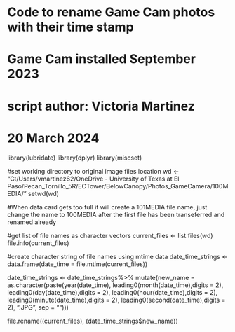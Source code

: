 
# Code to rename Game Cam photos with their time stamp
# Game Cam installed September 2023
# script author: Victoria Martinez
# 20 March 2024

library(lubridate)
library(dplyr)
library(miscset)

#set working directory to original image files location
wd <- "C:/Users/vmartinez62/OneDrive - University of Texas at El Paso/Pecan_Tornillo_5R/ECTower/BelowCanopy/Photos_GameCamera/100MEDIA/"
setwd(wd)

#When data card gets too full it will create a 101MEDIA file name, just change the name to 100MEDIA after the first file has been transeferred and renamed already

#get list of file names as character vectors 
current_files <- list.files(wd)
file.info(current_files)

#create character string of file names using mtime data
date_time_strings <- data.frame(date_time = file.mtime(current_files))

date_time_strings <- date_time_strings%>%
mutate(new_name = as.character(paste(year(date_time), 
leading0(month(date_time),digits = 2), 
leading0(day(date_time),digits = 2), 
leading0(hour(date_time),digits = 2), 
leading0(minute(date_time),digits = 2), 
leading0(second(date_time),digits = 2), 
".JPG", sep = "")))

file.rename((current_files), (date_time_strings$new_name))












